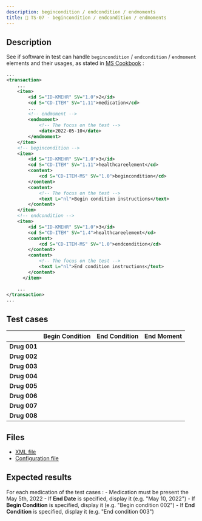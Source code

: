 ```yaml
---
description: begincondition / endcondition / endmoments
title: 🚦 TS-07 - begincondition / endcondition / endmoments
---
```



## Description

See if software in test can handle `begincondition` / `endcondition` / `endmoment` elements and their usages, as stated in [MS Cookbook](https://www.ehealth.fgov.be/standards/kmehr/file/cc73d96153bbd5448a56f19d925d05b1379c7f21/057e64396c1ea312a0b01607b0f94e4adcf456e8/20210331-safe_cookbook_medicatieschema_v5.8_en.pdf) : 

```xml title="Example"
...
<transaction>
    ...
    <item>
        <id S="ID-KMEHR" SV="1.0">2</id>
        <cd S="CD-ITEM" SV="1.11">medication</cd>
        ...
        <!-- endmoment -->
        <endmoment>
            <!-- The focus on the test -->
            <date>2022-05-10</date>
        </endmoment>
    </item>
    <!-- begincondition -->
    <item>
        <id S="ID-KMEHR" SV="1.0">3</id>
        <cd S="CD-ITEM" SV="1.11">healthcareelement</cd>
        <content>
            <cd S="CD-ITEM-MS" SV="1.0">begincondition</cd>
        </content>
        <content>
            <!-- The focus on the test -->
            <text L="nl">Begin condition instructions</text>
        </content>
    </item>
    <!-- endcondition -->
    <item>
        <id S="ID-KMEHR" SV="1.0">3</id>
        <cd S="CD-ITEM" SV="1.4">healthcareelement</cd>
        <content>
            <cd S="CD-ITEM-MS" SV="1.0">endcondition</cd>
        </content>
        <content>
            <!-- The focus on the test -->
            <text L="nl">End condition instructions</text>
        </content>
      </item>

    ...
</transaction>
...
```

## Test cases

|            | Begin Condition | End Condition | End Moment   |
|------------|-----------------|---------------|--------------|
| **Drug 001** | <FalseText />   | <FalseText /> | <FalseText /> |
| **Drug 002** | <TrueText />    | <FalseText /> | <FalseText /> |
| **Drug 003** | <FalseText />   | <TrueText />  | <FalseText /> |
| **Drug 004** | <TrueText />    | <TrueText />  | <FalseText /> |
| **Drug 005** | <FalseText />   | <FalseText /> | <TrueText />  |
| **Drug 006** | <TrueText />    | <FalseText /> | <TrueText />  |
| **Drug 007** | <FalseText />   | <TrueText />  | <TrueText />  |
| **Drug 008** | <TrueText />    | <TrueText />  | <TrueText />  |

## Files

- [XML file](https://github.com/smals-jy/KMEHR-tests/blob/main/output/ms/TS-07-BEGIN_END_CONDITIONS.xml)
- [Configuration file](https://github.com/smals-jy/KMEHR-tests/blob/main/configurations/ms/TS-07-BEGIN_END_CONDITIONS.ts)

## Expected results 

For each medication of the test cases :
    - Medication must be present the May 5th, 2022
    - If **End Date** is specified, display it (e.g. "May 10, 2022")
    - If **Begin Condition** is specified, display it (e.g. "Begin condition 002")
    - If **End Condition** is specified, display it (e.g. "End condition 003")